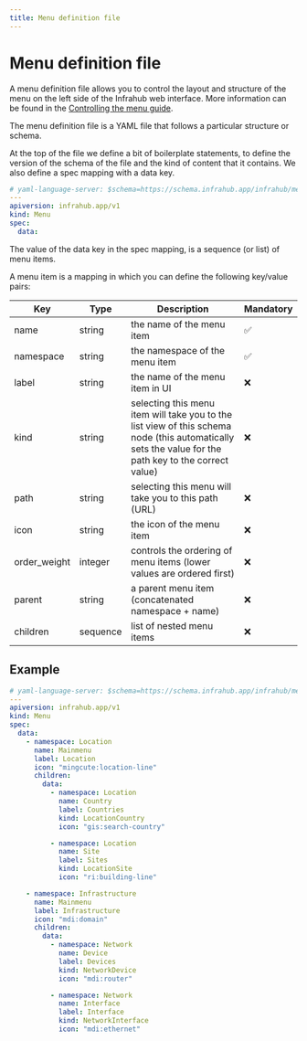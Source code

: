 ```yaml
---
title: Menu definition file
---
```


# Menu definition file

A menu definition file allows you to control the layout and structure of the menu on the left side of the Infrahub web interface. More information can be found in the [Controlling the menu guide](../guides/menu.mdx).

The menu definition file is a YAML file that follows a particular structure or schema.

At the top of the file we define a bit of boilerplate statements, to define the version of the schema of the file and the kind of content that it contains. We also define a spec mapping with a data key.

```yaml
# yaml-language-server: $schema=https://schema.infrahub.app/infrahub/menu/latest.json
---
apiversion: infrahub.app/v1
kind: Menu
spec:
  data:
```

The value of the data key in the spec mapping, is a sequence (or list) of menu items.

A menu item is a mapping in which you can define the following key/value pairs:

| Key          | Type     | Description                                                                                                                                           | Mandatory          |
|--------------|----------|-------------------------------------------------------------------------------------------------------------------------------------------------------|--------------------|
| name         | string   | the name of the menu item                                                                                                                             | :white_check_mark: |
| namespace    | string   | the namespace of the menu item                                                                                                                        | :white_check_mark: |
| label        | string   | the name of the menu item in UI                                                                                                                       | :x:                |
| kind         | string   | selecting this menu item will take you to the list view of this schema node (this automatically sets the value for the path key to the correct value) | :x:                |
| path         | string   | selecting this menu will take you to this path (URL)                                                                                                  | :x:                |
| icon         | string   | the icon of the menu item                                                                                                                             | :x:                |
| order_weight | integer  | controls the ordering of menu items (lower values are ordered first)                                                                                  | :x:                |
| parent       | string   | a parent menu item (concatenated namespace + name)                                                                                                    | :x:                |
| children     | sequence | list of nested menu items                                                                                                                             | :x:                |

## Example

```yaml
# yaml-language-server: $schema=https://schema.infrahub.app/infrahub/menu/latest.json
---
apiversion: infrahub.app/v1
kind: Menu
spec:
  data:
    - namespace: Location
      name: Mainmenu
      label: Location
      icon: "mingcute:location-line"
      children:
        data:
          - namespace: Location
            name: Country
            label: Countries
            kind: LocationCountry
            icon: "gis:search-country"

          - namespace: Location
            name: Site
            label: Sites
            kind: LocationSite
            icon: "ri:building-line"

    - namespace: Infrastructure
      name: Mainmenu
      label: Infrastructure
      icon: "mdi:domain"
      children:
        data:
          - namespace: Network
            name: Device
            label: Devices
            kind: NetworkDevice
            icon: "mdi:router"

          - namespace: Network
            name: Interface
            label: Interface
            kind: NetworkInterface
            icon: "mdi:ethernet"
```
